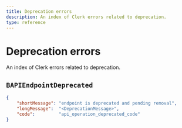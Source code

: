 ```yaml
---
title: Deprecation errors
description: An index of Clerk errors related to deprecation.
type: reference
---
```


# Deprecation errors

An index of Clerk errors related to deprecation.

## `BAPIEndpointDeprecated`

```json
{
    "shortMessage": "endpoint is deprecated and pending removal",
    "longMessage":  "<DeprecationMessage>",
    "code":         "api_operation_deprecated_code"
}
```

